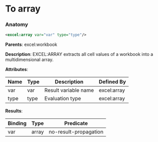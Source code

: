 # To array

### Anatomy

```xml
<excel:array var="var" type="type"/>
```

**Parents**: excel:workbook

 **Description**:
 EXCEL:ARRAY extracts all cell values of a workbook into a multidimensional array.

**Attributes**:

| Name | Type | Description | Defined By |
| ---- | ---- | ----------- | ---------- |
| var | var | Result variable name | excel:array |
| type | type | Evaluation type | excel:array |


**Results**:

| Binding | Type | Predicate |
| ------- | ---- | --------- |
| var | array | no-result-propagation |


